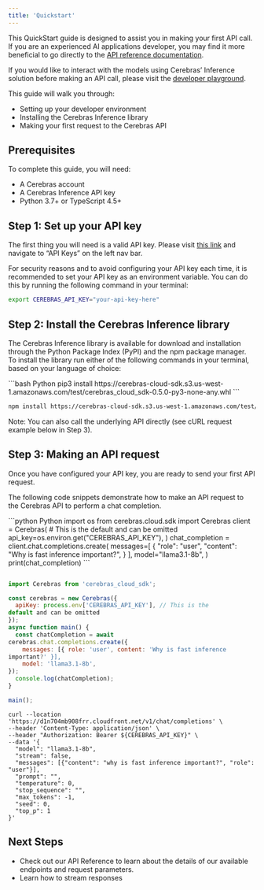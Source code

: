 ```yaml
---
title: 'Quickstart'
---
```


This QuickStart guide is designed to assist you in making your first API call. If you are an experienced AI applications developer, you may find it more beneficial to go directly to the [API reference documentation](https://inference-docs.cerebras.ai/api-reference/chat-completions).

If you would like to interact with the models using Cerebras’ Inference solution before making an API call, please visit the [developer playground](https://d3r97n7qwktix5.cloudfront.net/).

This guide will walk you through:
* Setting up your developer environment
* Installing the Cerebras Inference library
* Making your first request to the Cerebras API

## Prerequisites

To complete this guide, you will need:
* A Cerebras account
* A Cerebras Inference API key
* Python 3.7+ or TypeScript 4.5+

## Step 1: Set up your API key

The first thing you will need is a valid API key. Please visit [this link](https://zlgwsxmqyp6tncmuzr7pimpvru0ksaxz.lambda-url.us-west-1.on.aws/platform) and navigate to “API Keys” on the left nav bar.

For security reasons and to avoid configuring your API key each time, it is recommended to set your API key as an environment variable. You can do this by running the following command in your terminal:

```bash
export CEREBRAS_API_KEY="your-api-key-here"
```

## Step 2: Install the Cerebras Inference library

The Cerebras Inference library is available for download and installation through the Python Package Index (PyPI) and the npm package manager. To install the library run either of the following commands in your terminal, based on your language of choice:

<CodeGroup>
```bash Python
pip3 install https://cerebras-cloud-sdk.s3.us-west-1.amazonaws.com/test/cerebras_cloud_sdk-0.5.0-py3-none-any.whl
```

```bash Node.js
npm install https://cerebras-cloud-sdk.s3.us-west-1.amazonaws.com/test/cerebras_cloud_sdk-0.5.0.tgz
```
</CodeGroup>

<Note>Note: You can also call the underlying API directly (see cURL request example below in Step 3).</Note>

## Step 3: Making an API request

Once you have configured your API key, you are ready to send your first API request.

The following code snippets demonstrate how to make an API request to the Cerebras API to perform a chat completion.

<CodeGroup>
```python Python
import os
from cerebras.cloud.sdk import Cerebras
client = Cerebras(
    # This is the default and can be omitted
    api_key=os.environ.get("CEREBRAS_API_KEY"),
)
chat_completion = client.chat.completions.create(
    messages=[
        {
            "role": "user",
            "content": "Why is fast inference important?",
        }
],
    model="llama3.1-8b",
)
print(chat_completion)
```

```javascript Node.js

import Cerebras from 'cerebras_cloud_sdk';

const cerebras = new Cerebras({
  apiKey: process.env['CEREBRAS_API_KEY'], // This is the
default and can be omitted
});
async function main() {
  const chatCompletion = await
cerebras.chat.completions.create({
    messages: [{ role: 'user', content: 'Why is fast inference
important?' }],
    model: 'llama3.1-8b',
});
  console.log(chatCompletion);
}

main();
```

```cli cURL
curl --location 'https://d1n704mb908frr.cloudfront.net/v1/chat/completions' \
--header 'Content-Type: application/json' \
--header "Authorization: Bearer ${CEREBRAS_API_KEY}" \
--data '{
  "model": "llama3.1-8b",
  "stream": false,
  "messages": [{"content": "why is fast inference important?", "role": "user"}],
  "prompt": "",
  "temperature": 0,
  "stop_sequence": "",
  "max_tokens": -1,
  "seed": 0,
  "top_p": 1
}'
```
</CodeGroup>

## Next Steps
* Check out our API Reference to learn about the details of our available endpoints and request parameters.
* Learn how to stream responses 